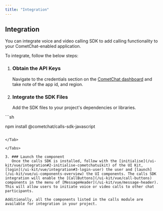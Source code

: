 ```yaml
---
title: "Integration"
---
```


## Integration

You can integrate voice and video calling SDK to add calling functionality to your CometChat-enabled application.

To integrate, follow the below steps:

1. ### Obtain the API Keys

   Navigate to the credentials section on the [CometChat dashboard](https://app.cometchat.com/) and take note of the app id, and region.

2. ### Integrate the SDK Files

   Add the SDK files to your project's dependencies or libraries.

<Tabs>
<Tab title="CLI">
```sh

npm install @cometchat/calls-sdk-javascript
```

</Tab>

</Tabs>

3. ### Launch the component
   Once the calls SDK is installed, follow with the [initialise](/ui-kit/vue/integration#2-initialise-cometchatuikit) of the UI Kit, [login](/ui-kit/vue/integration#3-login-user) the user and [launch](/ui-kit/vue/ui-components-overview) the UI components. The calls SDK integration will enable the [CallButtons](/ui-kit/vue/call-buttons) components in the menu of [MessageHeader](/ui-kit/vue/message-header). This will allow users to initiate voice or video calls to other chat participants.

Additionally, all the components listed in the calls module are available for integration in your project.
